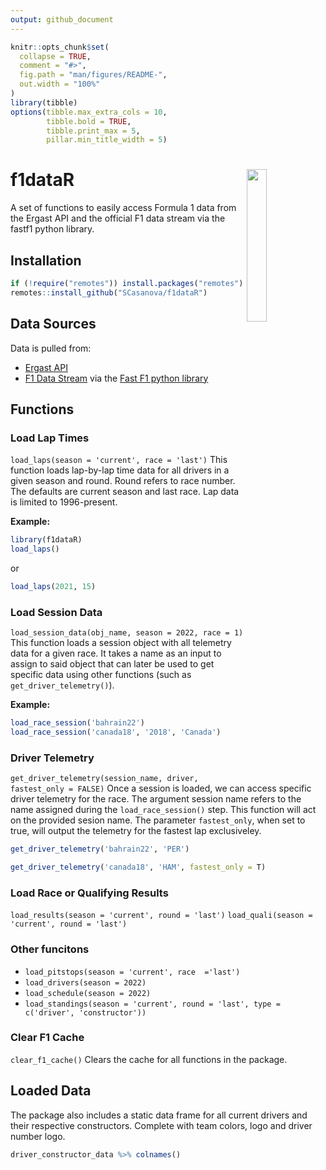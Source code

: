 ```yaml
---
output: github_document
---
```


```r
knitr::opts_chunk$set(
  collapse = TRUE,
  comment = "#>",
  fig.path = "man/figures/README-",
  out.width = "100%"
)
library(tibble)
options(tibble.max_extra_cols = 10,
        tibble.bold = TRUE,
        tibble.print_max = 5,
        pillar.min_title_width = 5)
```

# f1dataR <img src='man/figures/logo.png' align="right" width="25%" min-width="120px"/>

A set of functions to easily access Formula 1 data from the Ergast API and the official F1 data stream via the fastf1 python library.

## Installation

```r
if (!require("remotes")) install.packages("remotes")
remotes::install_github("SCasanova/f1dataR")
```

## Data Sources

Data is pulled from:

* [Ergast API](http://ergast.com/mrd/)
* [F1 Data Stream](https://www.formula1.com/en/f1-live.html/) via the [Fast F1 python library](https://theoehrly.github.io/Fast-F1/index.html)

## Functions

### Load Lap Times
`load_laps(season = 'current', race = 'last')`
This function loads lap-by-lap time data for all drivers in a given season
and round. Round refers to race number. The defaults are current season and last race. Lap data is limited to 1996-present.

**Example:**
```r
library(f1dataR)
load_laps()
```

or

```r
load_laps(2021, 15)
```

### Load Session Data
`load_session_data(obj_name, season = 2022, race = 1)`
This function loads a session object with all telemetry data for a given race. It takes a name as an input to assign to said object that can later be used to get specific data using other functions (such as `get_driver_telemetry()`).

**Example:**
```r
load_race_session('bahrain22')
load_race_session('canada18', '2018', 'Canada')
```

### Driver Telemetry
`get_driver_telemetry(session_name, driver, fastest_only = FALSE)`
Once a session is loaded, we can access specific driver telemetry for the race. The argument session name refers to the name assigned during the `load_race_session()` step. This function will act on the provided sesion name.
The parameter `fastest_only`, when set to true, will output the telemetry for the fastest lap exclusiveley.

```r
get_driver_telemetry('bahrain22', 'PER')

get_driver_telemetry('canada18', 'HAM', fastest_only = T)

```

### Load Race or Qualifying Results
`load_results(season = 'current', round = 'last')`
`load_quali(season = 'current', round = 'last')`

### Other funcitons
* `load_pitstops(season = 'current', race  ='last')`
* `load_drivers(season = 2022)`
* `load_schedule(season = 2022)`
* `load_standings(season = 'current', round = 'last', type = c('driver', 'constructor'))`


### Clear F1 Cache
`clear_f1_cache()`
Clears the cache for all functions in the package.

## Loaded Data

The package also includes a static data frame for all current drivers and their respective constructors. Complete with team colors, logo and driver number logo.

```r
driver_constructor_data %>% colnames()
```
